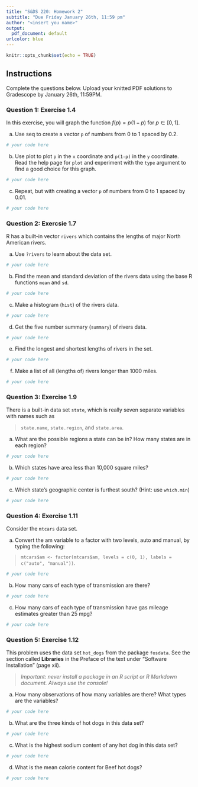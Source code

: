 ```yaml
---
title: "S&DS 220: Homework 2"
subtitle: "Due Friday January 26th, 11:59 pm"
author: "<insert you name>"
output:
  pdf_document: default
urlcolor: blue
---
```


```r
knitr::opts_chunk$set(echo = TRUE)
```

## Instructions

Complete the questions below.  Upload your knitted PDF solutions to Gradescope by January 26th, 11:59PM.

### Question 1: Exercise 1.4

In this exercise, you will graph the function $f(p) = p(1-p)$ for $p \in [0, 1]$.

(a) Use seq to create a vector `p` of numbers from 0 to 1 spaced by 0.2.

```r
# your code here


```

(b) Use plot to plot `p` in the `x` coordinate and `p(1-p)` in the `y` coordinate. Read the help page for `plot` and experiment with the `type` argument to find a good choice for this graph.

```r
# your code here


```

(c) Repeat, but with creating a vector `p` of numbers from 0 to 1 spaced by 0.01.

```r
# your code here


```

\newpage

### Question 2: Exercsie 1.7

R has a built-in vector `rivers` which contains the lengths of major North American rivers.

(a) Use `?rivers` to learn about the data set.

```r
# your code here


```

(b) Find the mean and standard deviation of the rivers data using the base R functions `mean` and `sd`.

```r
# your code here


```

(c) Make a histogram (`hist`) of the rivers data.

```r
# your code here


```

(d) Get the five number summary (`summary`) of rivers data.

```r
# your code here


```

(e) Find the longest and shortest lengths of rivers in the set.

```r
# your code here


```

(f) Make a list of all (lengths of) rivers longer than 1000 miles.

```r
# your code here


```

\newpage

### Question 3: Exercise 1.9

There is a built-in data set `state`, which is really seven separate variables with names such as

> `state.name`, `state.region`, and `state.area`.

(a) What are the possible regions a state can be in? How many states are in each region?

```r
# your code here


```

(b) Which states have area less than 10,000 square miles?

```r
# your code here


```

(c) Which state’s geographic center is furthest south? (Hint: use `which.min`)

```r
# your code here


```

\newpage

### Question 4: Exercise 1.11

Consider the `mtcars` data set.

(a) Convert the am variable to a factor with two levels, auto and manual, by typing the following:

> `mtcars$am <- factor(mtcars$am, levels = c(0, 1), labels = c("auto", "manual"))`.

```r
# your code here


```

(b) How many cars of each type of transmission are there?

```r
# your code here


```

(c) How many cars of each type of transmission have gas mileage estimates greater than 25 mpg?

```r
# your code here


```

\newpage

### Question 5: Exercise 1.12

This problem uses the data set `hot_dogs` from the package `fosdata`.  See the section called **Libraries** in the Preface of the text under "Software Installation" (page xii).

> *Important: never install a package in an R script or R Markdown document.  Always use the console!*

(a) How many observations of how many variables are there? What types are the variables?

```r
# your code here


```

(b) What are the three kinds of hot dogs in this data set?

```r
# your code here


```

(c) What is the highest sodium content of any hot dog in this data set?

```r
# your code here


```

(d) What is the mean calorie content for Beef hot dogs?

```r
# your code here


```



